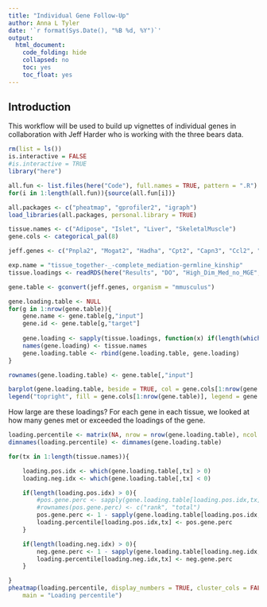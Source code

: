 ```yaml
---
title: "Individual Gene Follow-Up"
author: Anna L Tyler
date: '`r format(Sys.Date(), "%B %d, %Y")`'
output: 
  html_document:
    code_folding: hide
    collapsed: no
    toc: yes
    toc_float: yes
---
```


## Introduction

This workflow will be used to build up vignettes of individual
genes in collaboration with Jeff Harder who is working with the
three bears data.

```r
rm(list = ls())
is.interactive = FALSE
#is.interactive = TRUE
library("here")

all.fun <- list.files(here("Code"), full.names = TRUE, pattern = ".R")
for(i in 1:length(all.fun)){source(all.fun[i])}
```

```r
all.packages <- c("pheatmap", "gprofiler2", "igraph")
load_libraries(all.packages, personal.library = TRUE)
```

```r
tissue.names <- c("Adipose", "Islet", "Liver", "SkeletalMuscle")
gene.cols <- categorical_pal(8)

jeff.genes <- c("Pnpla2", "Mogat2", "Hadha", "Cpt2", "Capn3", "Ccl2", "Prkaa1", "Prkaa2")

```


```r
exp.name = "tissue_together-_-complete_mediation-germline_kinship"
tissue.loadings <- readRDS(here("Results", "DO", "High_Dim_Med_no_MGE", exp.name, "Loadings_Transcripts_0.RDS"))
```


```r

gene.table <- gconvert(jeff.genes, organism = "mmusculus")

gene.loading.table <- NULL
for(g in 1:nrow(gene.table)){
	gene.name <- gene.table[g,"input"]
	gene.id <- gene.table[g,"target"]
	
	gene.loading <- sapply(tissue.loadings, function(x) if(length(which(rownames(x) == gene.id)) > 0){x[which(rownames(x) == gene.id)]}else{0})
	names(gene.loading) <- tissue.names
	gene.loading.table <- rbind(gene.loading.table, gene.loading)	
}

rownames(gene.loading.table) <- gene.table[,"input"]

barplot(gene.loading.table, beside = TRUE, col = gene.cols[1:nrow(gene.table)], main = "Loading")
legend("topright", fill = gene.cols[1:nrow(gene.table)], legend = gene.table[,"input"], cex = 0.7)
```

How large are these loadings?
For each gene in each tissue, we looked at how many genes met or exceeded the loadings
of the gene.

```r
loading.percentile <- matrix(NA, nrow = nrow(gene.loading.table), ncol = ncol(gene.loading.table))
dimnames(loading.percentile) <- dimnames(gene.loading.table)

for(tx in 1:length(tissue.names)){

    loading.pos.idx <- which(gene.loading.table[,tx] > 0)
    loading.neg.idx <- which(gene.loading.table[,tx] < 0)

    if(length(loading.pos.idx) > 0){
        #pos.gene.perc <- sapply(gene.loading.table[loading.pos.idx,tx], function(x) c(length(which(tissue.loadings[[tx]] >= x)),length(tissue.loadings[[tx]])))
        #rownames(pos.gene.perc) <- c("rank", "total")
        pos.gene.perc <- 1 - sapply(gene.loading.table[loading.pos.idx,tx], function(x) length(which(tissue.loadings[[tx]] >= x))/length(tissue.loadings[[tx]]))
        loading.percentile[loading.pos.idx,tx] <- pos.gene.perc
    }

    if(length(loading.neg.idx) > 0){
        neg.gene.perc <- 1 - sapply(gene.loading.table[loading.neg.idx,tx], function(x) length(which(tissue.loadings[[tx]] <= x))/length(tissue.loadings[[tx]]))
        loading.percentile[loading.neg.idx,tx] <- neg.gene.perc
    }

}
pheatmap(loading.percentile, display_numbers = TRUE, cluster_cols = FALSE, cluster_rows = FALSE,
    main = "Loading percentile")
```

